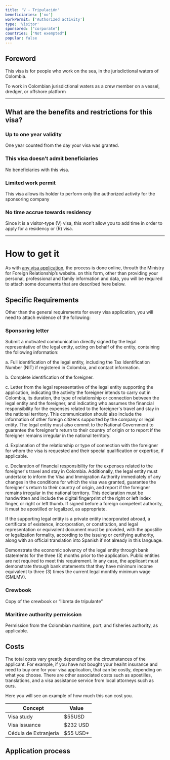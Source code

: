 ```yaml
---
title: 'V - Tripulación'
beneficiaries: ['no']
workPermit: ['Authorized activity']
type: 'Visitor'
sponsored: ["corporate"]
countries: ["Not exempted"]
popular: false
---
```

## Foreword

This visa is for people who work on the sea, in the jurisdictional waters of Colombia.

To work in Colombian jurisdictional waters as a crew member on a vessel, dredger, or offshore platform

---

## What are the benefits and restrictions for this visa?

### **Up to one year validity**

One year counted from the day your visa was granted.

### **This visa doesn’t admit beneficiaries**

No beneficiaries with this visa.

### **Limited work permit**

This visa allows its holder to perform only the authorized activity for the sponsoring company

### **No time accrue towards residency**

Since it is a visitor-type (V) visa, this won’t allow you to add time in order to apply for a residency or (R) visa.

---

# **How to get it**

As with [any visa application](https://www.notion.so/General-visa-application-rules-1dc2c565143e4adb95086f993f184e36?pvs=21), the process is done online, throuth the Ministry for Foreign Relationship’s website. on this form, other than providing your personal, professional and family information and data, you will be required to attach some documents that are described here below.

## Specific Requirements

Other than the general requirements for every visa application, you will need to attach evidence of the following:

### Sponsoring letter

Submit a motivated communication directly signed by the legal representative of the legal entity, acting on behalf of the entity, containing the following information:

a. Full identification of the legal entity, including the Tax Identification Number (NIT) if registered in Colombia, and contact information.

b. Complete identification of the foreigner.

c. Letter from the legal representative of the legal entity supporting the application, indicating the activity the foreigner intends to carry out in Colombia, its duration, the type of relationship or connection between the legal entity and the foreigner, and indicating who assumes the financial responsibility for the expenses related to the foreigner's travel and stay in the national territory. This communication should also include the information of other foreign citizens supported by the company or legal entity. The legal entity must also commit to the National Government to guarantee the foreigner's return to their country of origin or to report if the foreigner remains irregular in the national territory.

d. Explanation of the relationship or type of connection with the foreigner for whom the visa is requested and their special qualification or expertise, if applicable.

e. Declaration of financial responsibility for the expenses related to the foreigner's travel and stay in Colombia. Additionally, the legal entity must undertake to inform the Visa and Immigration Authority immediately of any changes in the conditions for which the visa was granted, guarantee the foreigner's return to their country of origin, and report if the foreigner remains irregular in the national territory. This declaration must be handwritten and include the digital fingerprint of the right or left index finger, or right or left thumb. If signed before a foreign competent authority, it must be apostilled or legalized, as appropriate.

If the supporting legal entity is a private entity incorporated abroad, a certificate of existence, incorporation, or constitution, and legal representation or equivalent document must be provided, with the apostille or legalization formality, according to the issuing or certifying authority, along with an official translation into Spanish if not already in this language.

Demonstrate the economic solvency of the legal entity through bank statements for the three (3) months prior to the application. Public entities are not required to meet this requirement. In any case, the applicant must demonstrate through bank statements that they have minimum income equivalent to three (3) times the current legal monthly minimum wage (SMLMV).

### **Crewbook**

Copy of the crewbook or “libreta de tripulante”

### Maritime authority permission

Permission from the Colombian maritime, port, and fisheries authority, as applicable.

## Costs

The total costs vary greatly depending on the circumstances of the applicant. For example, if you have not bought your healht insurance and need to buy one for your visa application, that can be costly, depending on what you choose. There are other associated costs such as apostilles,  translations, and a visa assistance service from local attorneys such as ours.

Here you will see an example of how much this can cost you.

| Concept | Value |
| --- | --- |
| Visa study | $55USD |
| Visa issuance | $232 USD |
| Cédula de Extranjería | $55 USD* |

## Application process